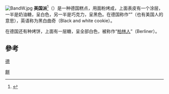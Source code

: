 {{Distinguish|太極圖}}
{{Refimprove|time=2012-05-22T07:00:13+00:00}}
[[Image:BandW.jpg|thumb]]
'''美国派'''<ref>{{Cite web |url=http://www.oma.ecdiy.com.tw/index2.php?content=shop&ptype_id=191 |title=無麩質專區 無麩質美國派 |publisher=歐嬤德式美食 |accessdate=2016-04-03|archive-url=https://web.archive.org/web/20160413120655/http://www.oma.ecdiy.com.tw/index2.php?content=shop&ptype_id=191 |archive-date=2016-04-13 |dead-url=yes }}</ref>（{{lang-de|'''Amerikaner'''}}）是一种德国糕点，用面粉烤成，上面表皮有一个涂层，一半是奶油糖，呈白色，另一半是巧克力，呈黑色。在德国称作“{{lang|de|Amerikaner}}”（也有美国人的意思），英语称为黑白曲奇（Black and white cookie）。

在德国还有种烤饼，上面有一层糖，呈全部白色，被称作“[[柏林果酱包|柏林人]]”（Berliner）。

==參考==
{{Reflist}}

{{food-stub}}

[[category:糕点|德]]
[[Category:德國食品|餅]]